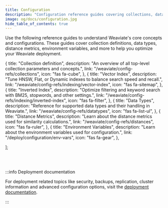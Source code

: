 ```yaml
---
title: Configuration
description: "Configuration reference guides covering collections, data types, distances, and optimization settings."
image: og/docs/configuration.jpg
hide_table_of_contents: true
---
```


Use the following reference guides to understand Weaviate's core concepts and configurations. These guides cover collection definitions, data types, distance metrics, environment variables, and more to help you optimize your Weaviate deployment.


  {
    title: "Collection definition",
    description:
      "An overview of all top-level collection parameters and concepts.",
    link: "/weaviate/config-refs/collections",
    icon: "fas fa-cube",
  },
  {
    title: "Vector Index",
    description:
      "Tune HNSW, Flat, or Dynamic indexes to balance search speed and recall.",
    link: "/weaviate/config-refs/indexing/vector-index",
    icon: "fas fa-sitemap",
  },
  {
    title: "Inverted Index",
    description:
      "Optimize filtering and keyword search with BM25, stopwords, and other settings.",
    link: "/weaviate/config-refs/indexing/inverted-index",
    icon: "fas fa-filter",
  },
  {
    title: "Data Types",
    description:
      "Reference for supported data types and their handling in Weaviate.",
    link: "/weaviate/config-refs/datatypes",
    icon: "fas fa-list-ul",
  },
  {
    title: "Distance Metrics",
    description:
      "Learn about the distance metrics used for similarity calculations.",
    link: "/weaviate/config-refs/distances",
    icon: "fas fa-ruler",
  },
  {
    title: "Environment Variables",
    description:
      "Learn about the environment variables used for configuration.",
    link: "/deploy/configuration/env-vars",
    icon: "fas fa-gear",
  },

];

<br />
<CardsSection items={mainReferencesData} />
<br />

:::info Deployment documentation

For deployment related topics like security, backups, replication, cluster information and advanced configuration options, visit the [deployment documentation](/docs/deploy/configuration/index.mdx).

:::
